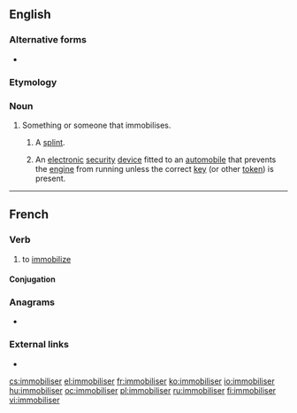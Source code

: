 ==English==
{{wikipedia}}

===Alternative forms===
* {{l|en|immobilizer}}

===Etymology===
{{affix|en|immobilise|-er|id2=agent noun}}

===Noun===
{{en-noun}}

# Something or someone that immobilises.
## {{lb|en|medicine}} A [[splint]].
## An [[electronic]] [[security]] [[device]] fitted to an [[automobile]] that prevents the [[engine]] from running unless the correct [[key]] (or other [[token]]) is present.

----

==French==

===Verb===
{{fr-verb}}

# to [[immobilize]]

====Conjugation====
{{fr-conj-auto}}

===Anagrams===
* {{l|fr|immobiliers}}

===External links===
* {{R:TLFi}}

[[cs:immobiliser]]
[[el:immobiliser]]
[[fr:immobiliser]]
[[ko:immobiliser]]
[[io:immobiliser]]
[[hu:immobiliser]]
[[oc:immobiliser]]
[[pl:immobiliser]]
[[ru:immobiliser]]
[[fi:immobiliser]]
[[vi:immobiliser]]